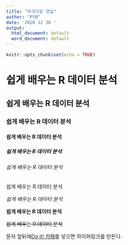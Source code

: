 ```yaml
---
title: "마크다운 연습"
author: "PYB"
date: '2020 12 30 '
output:
  html_document: default
  word_document: default
---
```


```r
knitr::opts_chunk$set(echo = TRUE)
```

# 쉽게 배우는 R 데이터 분석

## 쉽게 배우는 R 데이터 분석

### 쉽게 배우는 R 데이터 분석

#### 쉽게 배우는 R 데이터 분석

##### 쉽게 배우는 R 데이터 분석

###### 쉽게 배우는 R 데이터 분석

####### 쉽게 배우는 R 데이터 분석

*쉽게 배우는 R 데이터 분석*

**쉽게 배우는 R 데이터 분석**

~~쉽게 배우는 R 데이터 분석~~

문자 앞뒤에[Do it! 카페](https://cafe.naver.com/doitstudyroom)를 넣으면 하이퍼링크를 만든다.
